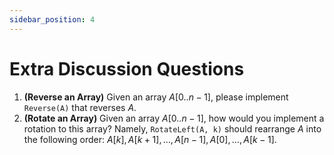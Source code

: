 ```yaml
---
sidebar_position: 4
---
```


# Extra Discussion Questions

1. **(Reverse an Array)** Given an array $A[0..n-1]$, please implement `Reverse(A)` that reverses $A$. 
2. **(Rotate an Array)** Given an array $A[0..n-1]$, how would you implement a rotation to this array?
Namely, `RotateLeft(A, k)` should rearrange $A$ into the following order: $A[k], A[k+1], \ldots, A[n-1], A[0], \ldots, A[k-1]$.

